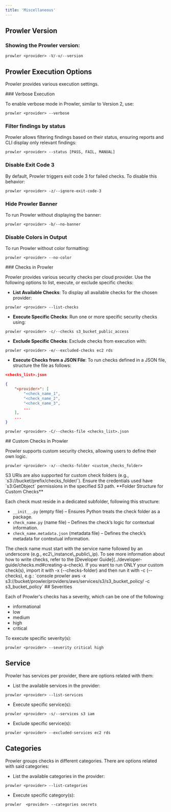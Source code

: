 ```yaml
---
title: 'Miscellaneous'
---
```


## Prowler Version

### Showing the Prowler version:

```console
prowler <provider> -V/-v/--version
```

## Prowler Execution Options

Prowler provides various execution settings.

### Verbose Execution

To enable verbose mode in Prowler, similar to Version 2, use:

```console
prowler <provider> --verbose
```

### Filter findings by status

Prowler allows filtering findings based on their status, ensuring reports and CLI display only relevant findings:

```console
prowler <provider> --status [PASS, FAIL, MANUAL]
```

### Disable Exit Code 3

By default, Prowler triggers exit code 3 for failed checks. To disable this behavior:

```console
prowler <provider> -z/--ignore-exit-code-3
```

### Hide Prowler Banner

To run Prowler without displaying the banner:

```console
prowler <provider> -b/--no-banner
```

### Disable Colors in Output

To run Prowler without color formatting:

```console
prowler <provider> --no-color
```

### Checks in Prowler

Prowler provides various security checks per cloud provider. Use the following options to list, execute, or exclude specific checks:

- **List Available Checks**: To display all available checks for the chosen provider:

```console
prowler <provider> --list-checks
```

- **Execute Specific Checks**: Run one or more specific security checks using:

```console
prowler <provider> -c/--checks s3_bucket_public_access
```

- **Exclude Specific Checks**: Exclude checks from execution with:

```console
prowler <provider> -e/--excluded-checks ec2 rds
```

- **Execute Checks from a JSON File**: To run checks defined in a JSON file, structure the file as follows:

```json
<checks_list>.json

{
    "<provider>": [
        "<check_name_1",
        "<check_name_2",
        "<check_name_3",
        ...
    ],
    ...
}
```

```console
prowler <provider> -C/--checks-file <checks_list>.json
```

## Custom Checks in Prowler

Prowler supports custom security checks, allowing users to define their own logic.

```console
prowler <provider> -x/--checks-folder <custom_checks_folder>
```

<Note>
S3 URIs are also supported for custom check folders (e.g., `s3://bucket/prefix/checks_folder/`). Ensure the credentials used have `s3:GetObject` permissions in the specified S3 path.

</Note>
**Folder Structure for Custom Checks**

Each check must reside in a dedicated subfolder, following this structure:

- `__init__.py` (empty file) – Ensures Python treats the check folder as a package.
- `check_name.py` (name file) – Defines the check’s logic for contextual information.
- `check_name.metadata.json` (metadata file) – Defines the check’s metadata for contextual information.

<Note>
The check name must start with the service name followed by an underscore (e.g., ec2\_instance\_public\_ip).

</Note>
To see more information about how to write checks, refer to the [Developer Guide](../developer-guide/checks.md#creating-a-check).

<Note>
If you want to run ONLY your custom check(s), import it with -x (--checks-folder) and then run it with -c (--checks), e.g.: `console prowler aws -x s3://bucket/prowler/providers/aws/services/s3/s3_bucket_policy/ -c s3_bucket_policy`

</Note>
## Severities

Each of Prowler's checks has a severity, which can be one of the following:

- informational
- low
- medium
- high
- critical

To execute specific severity(s):

```console
prowler <provider> --severity critical high
```

## Service

Prowler has services per provider, there are options related with them:

- List the available services in the provider:

```console
prowler <provider> --list-services
```

- Execute specific service(s):

```console
prowler <provider> -s/--services s3 iam
```

- Exclude specific service(s):

```console
prowler <provider> --excluded-services ec2 rds
```

## Categories

Prowler groups checks in different categories. There are options related with said categories:

- List the available categories in the provider:

```console
prowler <provider> --list-categories
```

- Execute specific category(s):

```console
prowler  <provider> --categories secrets
```
